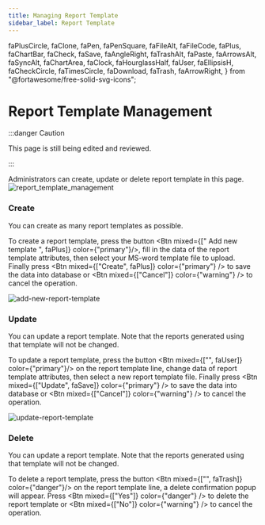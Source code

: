 ```yaml
---
title: Managing Report Template
sidebar_label: Report Template
---
```


  faPlusCircle,
  faClone,
  faPen,
  faPenSquare,
  faFileAlt,
  faFileCode,
  faPlus,
  faChartBar,
  faCheck,
  faSave,
  faAngleRight,
  faTrashAlt,
  faPaste,
  faArrowsAlt,
  faSyncAlt,
  faChartArea,
  faClock,
  faHourglassHalf,
  faUser,
  faEllipsisH,
  faCheckCircle,
  faTimesCircle,
  faDownload,
  faTrash,
  faArrowRight,
} from "@fortawesome/free-solid-svg-icons";

# Report Template Management

:::danger Caution

This page is still being edited and reviewed.

:::

Administrators can create, update or delete report template in this page.
![report_template_management](/img/report_template/report_template.PNG)

### Create

You can create as many report templates as possible.

To create a report template, press the button <Btn mixed={[" Add new template ", faPlus]} color={"primary"}/>, fill in the data of the report template attributes, then select your MS-word template file to upload. Finally press <Btn mixed={["Create", faPlus]} color={"primary"} /> to save the data into database or <Btn mixed={["Cancel"]} color={"warning"} /> to cancel the operation.

![add-new-report-template](/img/report_template/add-new-report-template.PNG)

### Update

You can update a report template. Note that the reports generated using that template will not be changed.

To update a report template, press the button <Btn mixed={["", faUser]} color={"primary"}/> on the report template line, change data of report template attributes, then select a new report template file. Finally press <Btn mixed={["Update", faSave]} color={"primary"} /> to save the data into database or <Btn mixed={["Cancel"]} color={"warning"} /> to cancel the operation.

![update-report-template](/img/report_template/update-report-template.PNG)

### Delete

You can update a report template. Note that the reports generated using that template will not be changed.

To delete a report template, press the button <Btn mixed={["", faTrash]} color={"danger"}/> on the report template line, a delete confirmation popup will appear. Press <Btn mixed={["Yes"]} color={"danger"} /> to delete the report template or <Btn mixed={["No"]} color={"warning"} /> to cancel the operation.
